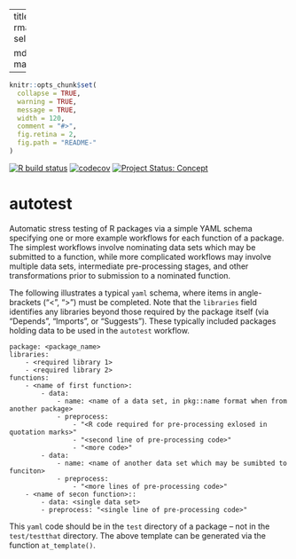 
---
title: "autotest"
output:
  rmarkdown::html_vignette:
    self_contained: no

  md_document:
    variant: markdown_github
---

<!-- README.md is generated from README.Rmd. Please edit that file -->

```r
knitr::opts_chunk$set(
  collapse = TRUE,
  warning = TRUE,
  message = TRUE,
  width = 120,
  comment = "#>",
  fig.retina = 2,
  fig.path = "README-"
)
```

<!-- badges: start -->

[![R build
status](https://github.com/mpadge/autotest/workflows/R-CMD-check/badge.svg)](https://github.com/mpadge/autotest/actions?query=workflow%3AR-CMD-check)
[![codecov](https://codecov.io/gh/mpadge/autotest/branch/master/graph/badge.svg)](https://codecov.io/gh/mpadge/autotest)
[![Project Status:
Concept](https://www.repostatus.org/badges/latest/concept.svg)](https://www.repostatus.org/#concept)
<!-- badges: end -->

# autotest

Automatic stress testing of R packages via a simple YAML schema specifying one
or more example workflows for each function of a package. The simplest
workflows involve nominating data sets which may be submitted to a function,
while more complicated workflows may involve multiple data sets, intermediate
pre-processing stages, and other transformations prior to submission to
a nominated function.

The following illustrates a typical `yaml` schema, where items in
angle-brackets ("<", ">") must be completed. Note that the `libraries` field
identifies any libraries beyond those required by the package itself (via
"Depends", "Imports", or "Suggests"). These typically included packages holding
data to be used in the `autotest` workflow.

```
package: <package_name>
libraries:
    - <required library 1>
    - <required library 2>
functions:
    - <name of first function>:
        - data:
            - name: <name of a data set, in pkg::name format when from another package>
            - preprocess:
                - "<R code required for pre-processing exlosed in quotation marks>"
                - "<second line of pre-processing code>"
                - "<more code>"
        - data:
            - name: <name of another data set which may be sumibted to funciton>
            - preprocess:
                - "<more lines of pre-processing code>"
    - <name of secon function>::
        - data: <single data set>
        - preprocess: "<single line of pre-processing code>"
```

This `yaml` code should be in the `test` directory of a package -- not in the
`test/testthat` directory. The above template can be generated via the function
`at_template()`.
